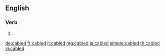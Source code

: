 ==English==

===Verb===
{{head|en|verb form}}

# {{en-past of|cable}}

[[de:cabled]]
[[fr:cabled]]
[[it:cabled]]
[[mg:cabled]]
[[ja:cabled]]
[[simple:cabled]]
[[th:cabled]]
[[vi:cabled]]